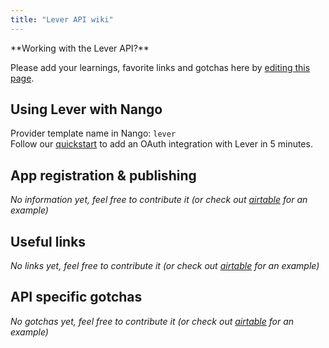 ```yaml
---
title: "Lever API wiki"
---
```


<Info>
**Working with the Lever API?**

Please add your learnings, favorite links and gotchas here by
[editing this page](https://github.com/nangohq/nango/tree/master/docs/docs/providers/lever.md).

</Info>

## Using Lever with Nango[](#using-lever-with-nango "Direct link to Using Lever with Nango")

Provider template name in Nango: `lever`  
Follow our [quickstart](/quickstart) to add an OAuth integration with Lever in 5
minutes.

## App registration & publishing[](#app-registration--publishing "Direct link to App registration & publishing")

_No information yet, feel free to contribute it (or check out
[airtable](/providers/airtable) for an example)_

## Useful links[](#useful-links "Direct link to Useful links")

_No links yet, feel free to contribute it (or check out
[airtable](/providers/airtable) for an example)_

## API specific gotchas[](#api-specific-gotchas "Direct link to API specific gotchas")

_No gotchas yet, feel free to contribute it (or check out
[airtable](/providers/airtable) for an example)_
